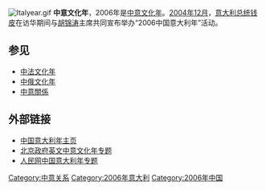 [[File:Italyear.gif|right]]
'''中意文化年'''，2006年是[[中华人民共和国|中]][[意大利|意]][[文化年|文化年]]。[[2004年12月|2004年12月]]，[[意大利总统|意大利总统]][[卡洛·阿泽利奥·钱皮|钱皮]]在访华期间与[[胡锦涛|胡锦涛]]主席共同宣布举办“2006中国意大利年”活动。

== 参见 ==
* [[中法文化年|中法文化年]]
* [[中俄文化年|中俄文化年]]
* [[中意關係|中意關係]]
== 外部链接 ==
*[https://web.archive.org/web/20060804092004/http://yidalinian.org/ 中国意大利年主页]
*[https://web.archive.org/web/20060525084614/http://www.ebeijing.gov.cn/feature/Sino_ltaly_culture_year/ 北京政府英文中意文化年专题]
*[http://culture.people.com.cn/GB/22226/57796/index.html 人民网中国意大利年专题]{{Wayback|url=http://culture.people.com.cn/GB/22226/57796/index.html |date=20060808192252 }}

[[Category:中意关系|Category:中意关系]]
[[Category:2006年意大利|Category:2006年意大利]]
[[Category:2006年中国|Category:2006年中国]]